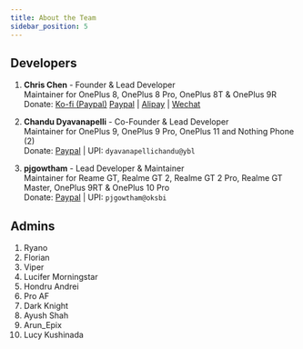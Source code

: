 ```yaml
---
title: About the Team
sidebar_position: 5
---
```


## Developers

1. **Chris Chen** - Founder & Lead Developer <br/>
Maintainer for OnePlus 8, OnePlus 8 Pro, OnePlus 8T & OnePlus 9R<br />
Donate: [Ko-fi (Paypal)](https://ko-fi.com/NamelessAOSP) [Paypal](https://www.paypal.me/cjh1356) | [Alipay](https://i.imgur.com/1q7UBqA.png) | [Wechat](https://i.imgur.com/ERBKrtN.png)

2. **Chandu Dyavanapelli** - Co-Founder & Lead Developer <br/>
Maintainer for OnePlus 9, OnePlus 9 Pro, OnePlus 11 and Nothing Phone (2)<br />
Donate: [Paypal](https://www.paypal.me/ChanduDyavanapelli) | UPI: `dyavanapellichandu@ybl`

3. **pjgowtham** - Lead Developer & Maintainer <br/>
Maintainer for Reame GT, Realme GT 2, Realme GT 2 Pro, Realme GT Master, OnePlus 9RT & OnePlus 10 Pro<br />
Donate: [Paypal](https://www.paypal.me/pjgowtham) | UPI: `pjgowtham@oksbi`

## Admins

1. Ryano
2. Florian
3. Viper
4. Lucifer Morningstar
5. Hondru Andrei
6. Pro AF
7. Dark Knight
8. Ayush Shah
9. Arun_Epix
10. Lucy Kushinada